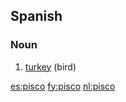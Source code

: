 ==Spanish==

===Noun===
{{infl|es|noun|g=m}}

# [[turkey]] (bird)

{{tbot entry|Spanish|turkey|2007|November}}

[[es:pisco]]
[[fy:pisco]]
[[nl:pisco]]